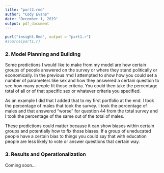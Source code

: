 ```yaml
---
title: "port2.rmd"
author: "Cody Evans"
date: "December 1, 2019"
output: pdf_document
---
```


```r

purl("insight.Rmd", output = "part1.r")
#source(part1.r)
```

### 2. Model Planning and Building

Some predictions I would like to make from my model are how certain groups of people answered on the survey or where they stand politically or economically. In the previous rmd I attempted to show how you could set a number of parameters like sex and how they answered a certain question to see how many people fit those criteria. You could then take the percentage total of all or of that specific sex or whatever criteria you specified.

As an example I did that I added that to my first portfolio at the end. I took the percentage of males that took the survey. I took the percentage of males and that answered "worse" for question 44 from the total survey and I took the percentage of the same out of the total of males.

These predictions could matter because it can show biases within certain groups and potentially how to fix those biases. If a group of uneducated people have a certain bias to things you could say that with education people are less likely to vote or answer questions that certain way.

### 3. Results and Operationalization

Coming soon...
